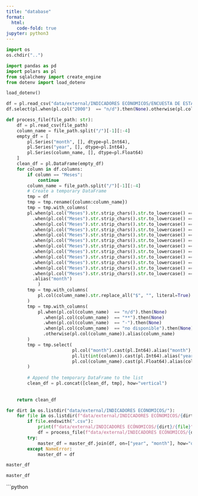 ```yaml
---
title: "database"
format:
  html:
    code-fold: true
jupyter: python3
---
```


```python
import os
os.chdir("..")
```

```python
import pandas as pd
import polars as pl
from sqlalchemy import create_engine
from dotenv import load_dotenv

load_dotenv()
```

```python
df = pl.read_csv("data/external/INDICADORES ECÓNOMICOS/ENCUESTA DE ESTABLECIMIENTO/Minería, Tala de Árboles y Construcción .csv")
df.select(pl.when(pl.col("2000")  == "n/d").then(None).otherwise(pl.col("2000")).alias("2000"))
```


```python
def process_file(file_path: str):
    df = pl.read_csv(file_path)
    column_name = file_path.split("/")[-1][:-4]
    empty_df = [
        pl.Series("month", [], dtype=pl.Int64),
        pl.Series("year", [], dtype=pl.Int64),
        pl.Series(column_name, [], dtype=pl.Float64)
    ]
    clean_df = pl.DataFrame(empty_df)
    for column in df.columns:
        if column == "Meses":
            continue
        column_name = file_path.split("/")[-1][:-4]
        # Create a temporary DataFrame
        tmp = df
        tmp = tmp.rename({column:column_name})
        tmp = tmp.with_columns(
        pl.when(pl.col("Meses").str.strip_chars().str.to_lowercase() == "enero").then(1)
          .when(pl.col("Meses").str.strip_chars().str.to_lowercase() == "febrero").then(2)
          .when(pl.col("Meses").str.strip_chars().str.to_lowercase() == "marzo").then(3)
          .when(pl.col("Meses").str.strip_chars().str.to_lowercase() == "abril").then(4)
          .when(pl.col("Meses").str.strip_chars().str.to_lowercase() == "mayo").then(5)
          .when(pl.col("Meses").str.strip_chars().str.to_lowercase() == "junio").then(6)
          .when(pl.col("Meses").str.strip_chars().str.to_lowercase() == "julio").then(7)
          .when(pl.col("Meses").str.strip_chars().str.to_lowercase() == "agosto").then(8)
          .when(pl.col("Meses").str.strip_chars().str.to_lowercase() == "septiembre").then(9)
          .when(pl.col("Meses").str.strip_chars().str.to_lowercase() == "octubre").then(10)
          .when(pl.col("Meses").str.strip_chars().str.to_lowercase() == "noviembre").then(11)
          .when(pl.col("Meses").str.strip_chars().str.to_lowercase() == "diciembre").then(12)
          .alias("month")           
            )
        tmp = tmp.with_columns(
            pl.col(column_name).str.replace_all("$", "", literal=True).str.replace_all(",", "").str.strip_chars().alias(column_name)
        )
        tmp = tmp.with_columns(
            pl.when(pl.col(column_name)  == "n/d").then(None)
              .when(pl.col(column_name)  == "**").then(None)
              .when(pl.col(column_name)  == "-").then(None)
              .when(pl.col(column_name)  == "no disponible").then(None)
              .otherwise(pl.col(column_name)).alias(column_name)
        )
        tmp = tmp.select(
                         pl.col("month").cast(pl.Int64).alias("month"),
                         pl.lit(int(column)).cast(pl.Int64).alias("year"),
                         pl.col(column_name).cast(pl.Float64).alias(column_name)
        )
        
        # Append the temporary DataFrame to the list
        clean_df = pl.concat([clean_df, tmp], how="vertical")
    
    
    return clean_df

```


```python
for dirt in os.listdir("data/external/INDICADORES ECÓNOMICOS/"):
    for file in os.listdir(f"data/external/INDICADORES ECÓNOMICOS/{dirt}"):
        if file.endswith(".csv"):
            print(f"data/external/INDICADORES ECÓNOMICOS/{dirt}/{file}")
            df = process_file(f"data/external/INDICADORES ECÓNOMICOS/{dirt}/{file}")
        try:
            master_df = master_df.join(df, on=["year", "month"], how="outer_coalesce")
        except NameError:
            master_df = df

master_df
```
```python
master_df

```

```python
